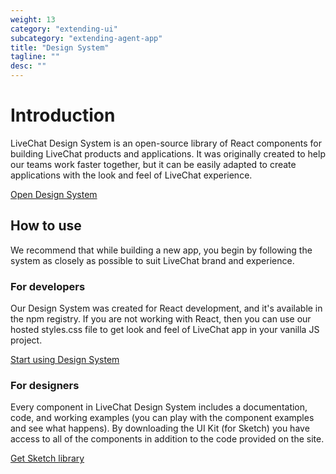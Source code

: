 ```yaml
---
weight: 13
category: "extending-ui"
subcategory: "extending-agent-app"
title: "Design System"
tagline: ""
desc: ""
---
```


# Introduction

LiveChat Design System is an open-source library of React components for building LiveChat products and applications. It was originally created to help our teams work faster together, but it can be easily adapted to create applications with the look and feel of LiveChat experience.

[Open Design System](/docs/design-system/)

## How to use

We recommend that while building a new app, you begin by following the system as closely as possible to suit LiveChat brand and experience.

### For developers

Our Design System was created for React development, and it's available in the npm registry. If you are not working with React, then you can use our hosted styles.css file to get look and feel of LiveChat app in your vanilla JS project.

[Start using Design System](/docs/design-system/)

### For designers

Every component in LiveChat Design System includes a documentation, code, and working examples (you can play with the component examples and see what happens). By downloading the UI Kit (for Sketch) you have access to all of the components in addition to the code provided on the site.

[Get Sketch library](/docs/design-system/)
